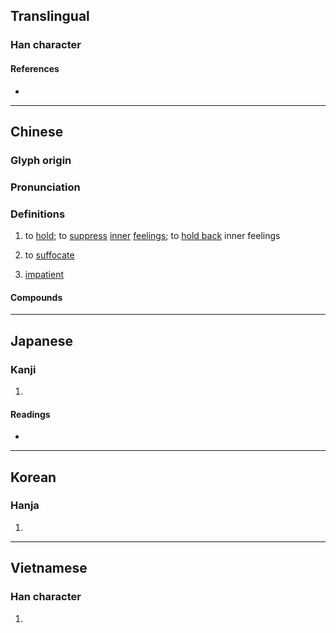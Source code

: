{{character info/new}}
==Translingual==

===Han character===
{{Han char|rn=61|rad=心|as=12|sn=16|four=97330|canj=FKP|ids=⿱敝心}}

====References====
* {{Han ref|kx=0402.030|dkj=11197|dj=0742.060|hdz=42342.030|uh=618B|ud=24971|bh=E578|bd=58744}}

----

==Chinese==
{{zh-forms}}

===Glyph origin===
{{Han etym}}

===Pronunciation===
{{zh-pron
|m=biē
|c=bit3
|h=
|md=
|mn=qz,xm:piat/pih/qz,tw,xm:peh/zz:peeh
|mn_note=piat - literary; pih/peh - vernacular
|w=
|mc=y
|oc=y
|ma=Zh-bie.ogg
|cat=v,a
}}

===Definitions===
{{zh-adj}}

# to [[hold]]; to [[suppress]] [[inner]] [[feelings]]; to [[hold back]] inner feelings
#: {{zh-x|憋氣|to [[hold one's breath]]}}
#: {{zh-x|他 早就 憋 了 一肚子 的 火。|he had '''suppressed''' a lot of anger for a long time.}}
# to [[suffocate]]
#: {{zh-x|差點 憋 死|almost '''suffocate''' to death}}
# [[impatient]]

====Compounds====
{{zh-der|憋悶|憋屈|憋氣|憋不住|胸悶憋氣|憋著勁兒}}

----

==Japanese==

===Kanji===
{{ja-kanji|grade=|rs=心12}}

# {{defn|lang=ja|sort=心12}}

====Readings====
* {{ja-readings|on=[[へつ]] (hetsu), [[へち]] (hechi)|kun=[[せつかち]] (setsukachi)}}

----

==Korean==

===Hanja===
{{ko-hanja|hangeul=결|eumhun=|rv=yeol|mr=yŏl|y=yel}}

# {{defn|lang=ko|sort=心12}}

----

==Vietnamese==

===Han character===
{{vi-hantu|[[biệt]]|rs=心12}}

# {{defn|lang=vi|sort=心12}}